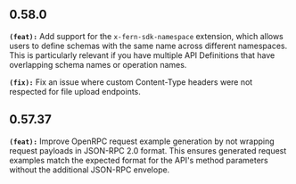 ## 0.58.0
**`(feat):`** Add support for the `x-fern-sdk-namespace` extension, which allows users to define schemas
with the same name across different namespaces. This is particularly relevant if you have
multiple API Definitions that have overlapping schema names or operation names.


**`(fix):`** Fix an issue where custom Content-Type headers were not respected for file upload endpoints.


## 0.57.37
**`(feat):`** Improve OpenRPC request example generation by not wrapping request payloads in JSON-RPC 2.0 format. 
This ensures generated request examples match the expected format for the API's method parameters 
without the additional JSON-RPC envelope.


